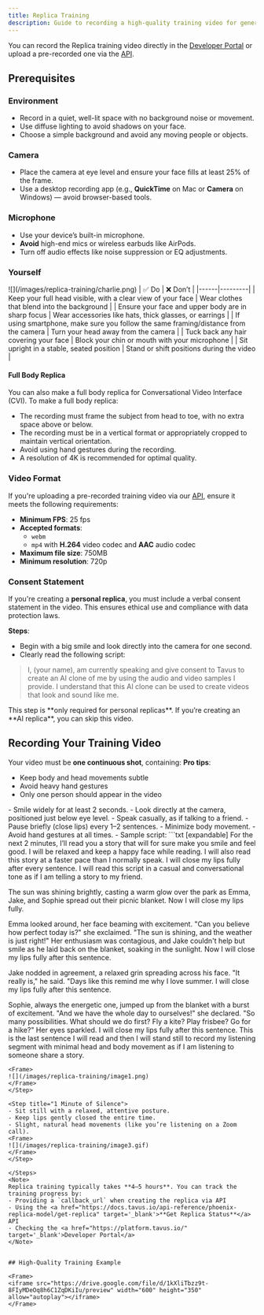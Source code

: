 ```yaml
---
title: Replica Training
description: Guide to recording a high-quality training video for generating a high-quality Replica using the Phoenix model.
---
```


You can record the Replica training video directly in the <a href="https://platform.tavus.io/" target='_blank'>Developer Portal</a> or upload a pre-recorded one via the <a href="https://docs.tavus.io/api-reference/phoenix-replica-model/create-replica" target='_blank'>API</a>.

## Prerequisites

### Environment
- Record in a quiet, well-lit space with no background noise or movement.  
- Use diffuse lighting to avoid shadows on your face.  
- Choose a simple background and avoid any moving people or objects.

### Camera
- Place the camera at eye level and ensure your face fills at least 25% of the frame. 
- Use a desktop recording app (e.g., **QuickTime** on Mac or **Camera** on Windows) — avoid browser-based tools.

### Microphone
- Use your device’s built-in microphone.  
- **Avoid** high-end mics or wireless earbuds like AirPods.  
- Turn off audio effects like noise suppression or EQ adjustments.

### Yourself
<Frame>
![](/images/replica-training/charlie.png)
</Frame>
| ✅ Do | ❌ Don’t |
|------|---------|
| Keep your full head visible, with a clear view of your face | Wear clothes that blend into the background |
| Ensure your face and upper body are in sharp focus | Wear accessories like hats, thick glasses, or earrings |
| If using smartphone, make sure you follow the same framing/distance from the camera | Turn your head away from the camera |
| Tuck back any hair covering your face | Block your chin or mouth with your microphone |
| Sit upright in a stable, seated position | Stand or shift positions during the video |

#### Full Body Replica

You can also make a full body replica for Conversational Video Interface (CVI). To make a full body replica:

* The recording must frame the subject from head to toe, with no extra space above or below.
* The recording must be in a vertical format or appropriately cropped to maintain vertical orientation.
* Avoid using hand gestures during the recording.
* A resolution of 4K is recommended for optimal quality.

### Video Format

If you're uploading a pre-recorded training video via our <a href="https://docs.tavus.io/api-reference/phoenix-replica-model/create-replica" target='_blank'>API</a>, ensure it meets the following requirements:

- **Minimum FPS**: 25 fps
- **Accepted formats**:
  - `webm`
  - `mp4` with **H.264** video codec and **AAC** audio codec  
- **Maximum file size**: 750MB  
- **Minimum resolution**: 720p  

### Consent Statement

If you're creating a **personal replica**, you must include a verbal consent statement in the video. This ensures ethical use and compliance with data protection laws.

**Steps**:
- Begin with a big smile and look directly into the camera for one second.  
- Clearly read the following script:

> I, (your name), am currently speaking and give consent to Tavus to create an AI clone of me by using the audio and video samples I provide. I understand that this AI clone can be used to create videos that look and sound like me.

<Note>
This step is **only required for personal replicas**. If you’re creating an **AI replica**, you can skip this video.
</Note>

## Recording Your Training Video
Your video must be **one continuous shot**, containing:
<Tip>
**Pro tips**:
- Keep body and head movements subtle  
- Avoid heavy hand gestures  
- Only one person should appear in the video  
</Tip>
<Steps>
<Step title="1 Minute of Talking">
- Smile widely for at least 2 seconds.
- Look directly at the camera, positioned just below eye level.  
- Speak casually, as if talking to a friend.  
- Pause briefly (close lips) every 1–2 sentences.  
- Minimize body movement.
- Avoid hand gestures at all times.
- Sample script:
```txt [expandable]
For the next 2 minutes, I’ll read you a story that will for sure make you smile and feel good. I will be relaxed and keep a happy face while reading. I will also read this story at a faster pace than I normally speak. I will close my lips fully after every sentence. I will read this script in a casual and conversational tone as if I am telling a story to my friend.

The sun was shining brightly, casting a warm glow over the park as Emma, Jake, and Sophie spread out their picnic blanket. Now I will close my lips fully.

Emma looked around, her face beaming with excitement. "Can you believe how perfect today is?" she exclaimed. "The sun is shining, and the weather is just right!" Her enthusiasm was contagious, and Jake couldn't help but smile as he laid back on the blanket, soaking in the sunlight. Now I will close my lips fully after this sentence.

Jake nodded in agreement, a relaxed grin spreading across his face. "It really is," he said. "Days like this remind me why I love summer. I will close my lips fully after this sentence.

Sophie, always the energetic one, jumped up from the blanket with a burst of excitement. "And we have the whole day to ourselves!" she declared. "So many possibilities. What should we do first? Fly a kite? Play frisbee? Go for a hike?" Her eyes sparkled. I will close my lips fully after this sentence. This is the last sentence I will read and then I will stand still to record my listening segment with minimal head and body movement as if I am listening to someone share a story.

```
<Frame>
![](/images/replica-training/image1.png)
</Frame>
</Step>

<Step title="1 Minute of Silence">
- Sit still with a relaxed, attentive posture.  
- Keep lips gently closed the entire time.  
- Slight, natural head movements (like you’re listening on a Zoom call).  
<Frame>
![](/images/replica-training/image3.gif)
</Frame>
</Step>

</Steps>
<Note>
Replica training typically takes **4–5 hours**. You can track the training progress by:
- Providing a `callback_url` when creating the replica via API  
- Using the <a href="https://docs.tavus.io/api-reference/phoenix-replica-model/get-replica" target='_blank'>**Get Replica Status**</a> API  
- Checking the <a href="https://platform.tavus.io/" target='_blank'>Developer Portal</a>
</Note>


## High-Quality Training Example

<Frame>
<iframe src="https://drive.google.com/file/d/1kXliTbzz9t-8FIyMDeOq8h6C1ZqDKiIu/preview" width="600" height="350" allow="autoplay"></iframe>
</Frame>
